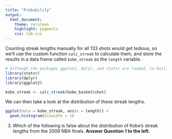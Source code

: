 ```yaml
---
title: "Probability"
output:
  html_document: 
    theme: cerulean 
    highlight: pygments
    css: lab.css
---
```

Counting streak lengths manually for all 133 shots would get tedious, so we'll
use the custom function `calc_streak` to calculate them, and store the results
in a data frame called `kobe_streak` as the `length` variable.

```r
# Although the packages ggplot2, dplyr, and statsr are loaded, to Knit, you must have the library functions in your .Rmd file. Don't erase this code block!
library(statsr)
library(dplyr)
library(ggplot2)
```

```r
kobe_streak <- calc_streak(kobe_basket$shot)
```

We can then take a look at the distribution of these streak lengths.

```r
ggplot(data = kobe_streak, aes(x = length)) +
  geom_histogram(binwidth = 1)
```

3.  Which of the following is false about the distribution of Kobe's streak lengths 
from the 2009 NBA finals. 
<strong> Answer Question 1 to the left.</strong>

